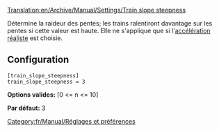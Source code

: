 [[Translation:en/Archive/Manual/Settings/Train slope steepness]]


Détermine la raideur des pentes; les trains ralentiront davantage sur les pentes si cette valeur est haute. Elle ne s'applique que si l'[[fr/Archive/Manual/Settings/Accélération réaliste|accélération réaliste]] est choisie.

== Configuration ==

<pre>
[train_slope_steepness]
train_slope_steepness = 3
</pre>

'''Options valides:''' [0 <= n <= 10]

'''Par défaut:''' 3

[[Category:fr/Manual/Réglages et préférences]]